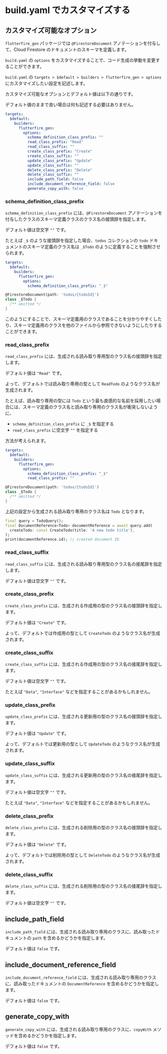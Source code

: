 # build.yaml でカスタマイズする

## カスタマイズ可能なオプション

`flutterfire_gen` パッケージでは `@FirestoreDocument` アノテーションを付与して、Cloud Firestore のドキュメントのスキーマを定義します。

`build.yaml` の `options` をカスタマイズすることで、コード生成の挙動を変更することができます。

`build.yaml` の `targets > $default > builders > flutterfire_gen > options` にカスタマイズしたい設定を記述します。

カスタマイズ可能なオプションとデフォルト値は以下の通りです。

デフォルト値のままで良い場合は何も記述する必要はありません。

```yaml title="build.yaml"
targets:
  $default:
    builders:
      flutterfire_gen:
        options:
          schema_definition_class_prefix: ""
          read_class_prefix: "Read"
          read_class_suffix: ""
          create_class_prefix: "Create"
          create_class_suffix: ""
          update_class_prefix: "Update"
          update_class_suffix: ""
          delete_class_prefix: "Delete"
          delete_class_suffix: ""
          include_path_field: false
          include_document_reference_field: false
          generate_copy_with: false
```

### schema_definition_class_prefix

`schema_definition_class_prefix` には、`@FirestoreDocument` アノテーションを付与したクラスのスキーマ定義クラスのクラス名の接頭辞を指定します。

デフォルト値は空文字 `""` です。

たとえば `_$` のような接頭辞を指定した場合、`todos` コレクションの `todo` ドキュメントのスキーマ定義のクラス名は `_$Todo` のように定義することを強制させられます。

```yaml title="build.yaml"
targets:
  $default:
    builders:
      flutterfire_gen:
        options:
          schema_definition_class_prefix: "_$"
```

```dart title="todo.dart"
@FirestoreDocument(path: 'todos/{todoId}')
class _$Todo {
  /** omitted */
}
```

このようにすることで、スキーマ定義用のクラスであることを分かりやすくしたり、スキーマ定義用のクラスを他のファイルから参照できないようにしたりすることができます。

### read_class_prefix

`read_class_prefix` には、生成される読み取り専用型のクラス名の接頭辞を指定します。

デフォルト値は `"Read"` です。

よって、デフォルトでは読み取り専用の型として `ReadTodo` のようなクラス名が生成されます。

たとえば、読み取り専用の型には `Todo` という最も直感的な名前を採用したい場合には、スキーマ定義のクラス名と読み取り専用のクラス名が衝突しないように、

- `schema_definition_class_prefix` に `_$` を指定する
- `read_class_prefix` に空文字 `""` を指定する

方法が考えられます。

```yaml title="build.yaml"
targets:
  $default:
    builders:
      flutterfire_gen:
        options:
          schema_definition_class_prefix: "_$"
          read_class_prefix: ""
```

```dart title="todo.dart"
@FirestoreDocument(path: 'todos/{todoId}')
class _$Todo {
  /** omitted */
}
```

上記の設定から生成される読み取り専用のクラス名は `Todo` となります。

```dart
final query = TodoQuery();
final DocumentReference<Todo> documentReference = await query.add(
  createTodo: const CreateTodo(title: 'A new todo title'),
);
print(documentReference.id); // created document ID.
```

### read_class_suffix

`read_class_suffix` には、生成される読み取り専用型のクラス名の接尾辞を指定します。

デフォルト値は空文字 `""` です。

### create_class_prefix

`create_class_prefix` には、生成される作成用の型のクラス名の接頭辞を指定します。

デフォルト値は `"Create"` です。

よって、デフォルトでは作成用の型として `CreateTodo` のようなクラス名が生成されます。

### create_class_suffix

`create_class_suffix` には、生成される作成用の型のクラス名の接尾辞を指定します。

デフォルト値は空文字 `""` です。

たとえば `"Data"`, `"Interface"` などを指定することがあるかもしれません。

### update_class_prefix

`update_class_prefix` には、生成される更新用の型のクラス名の接頭辞を指定します。

デフォルト値は `"Update"` です。

よって、デフォルトでは更新用の型として `UpdateTodo` のようなクラス名が生成されます。

### update_class_suffix

`update_class_suffix` には、生成される更新用の型のクラス名の接尾辞を指定します。

デフォルト値は空文字 `""` です。

たとえば `"Data"`, `"Interface"` などを指定することがあるかもしれません。

### delete_class_prefix

`delete_class_prefix` には、生成される削除用の型のクラス名の接頭辞を指定します。

デフォルト値は `"Delete"` です。

よって、デフォルトでは削除用の型として `DeleteTodo` のようなクラス名が生成されます。

### delete_class_suffix

`delete_class_suffix` には、生成される削除用の型のクラス名の接尾辞を指定します。

デフォルト値は空文字 `""` です。

## include_path_field

`include_path_field` には、生成される読み取り専用のクラスに、読み取ったドキュメントの `path` を含めるかどうかを指定します。

デフォルト値は `false` です。

## include_document_reference_field

`include_document_reference_field` には、生成される読み取り専用のクラスに、読み取ったドキュメントの `DocumentReference` を含めるかどうかを指定します。

デフォルト値は `false` です。

## generate_copy_with

`generate_copy_with` には、生成される読み取り専用のクラスに、`copyWith` メソッドを含めるかどうかを指定します。

デフォルト値は `false` です。

